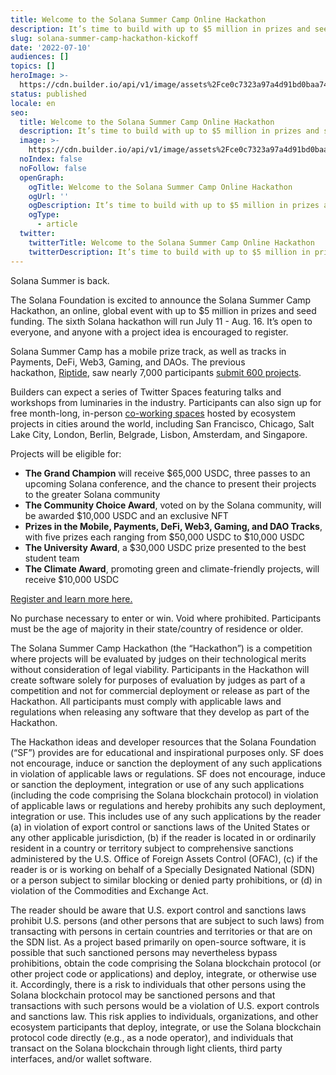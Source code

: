```yaml
---
title: Welcome to the Solana Summer Camp Online Hackathon
description: It’s time to build with up to $5 million in prizes and seed funding.
slug: solana-summer-camp-hackathon-kickoff
date: '2022-07-10'
audiences: []
topics: []
heroImage: >-
  https://cdn.builder.io/api/v1/image/assets%2Fce0c7323a97a4d91bd0baa7490ec9139%2F6bf8e417082b4bcf9222d5b56aeb7bac
status: published
locale: en
seo:
  title: Welcome to the Solana Summer Camp Online Hackathon
  description: It’s time to build with up to $5 million in prizes and seed funding.
  image: >-
    https://cdn.builder.io/api/v1/image/assets%2Fce0c7323a97a4d91bd0baa7490ec9139%2F6bf8e417082b4bcf9222d5b56aeb7bac
  noIndex: false
  noFollow: false
  openGraph:
    ogTitle: Welcome to the Solana Summer Camp Online Hackathon
    ogUrl: ''
    ogDescription: It’s time to build with up to $5 million in prizes and seed funding.
    ogType:
      - article
  twitter:
    twitterTitle: Welcome to the Solana Summer Camp Online Hackathon
    twitterDescription: It’s time to build with up to $5 million in prizes and seed funding.
---
```


Solana Summer is back.

The Solana Foundation is excited to announce the Solana Summer Camp Hackathon, an online, global event with up to $5 million in prizes and seed funding. The sixth Solana hackathon will run July 11 - Aug. 16. It’s open to everyone, and anyone with a project idea is encouraged to register.

Solana Summer Camp has a mobile prize track, as well as tracks in Payments, DeFi, Web3, Gaming, and DAOs. The previous hackathon, [Riptide](https://solana.com/riptide?ref=solana.ghost.io), saw nearly 7,000 participants [submit 600 projects](https://solana.com/news/riptide-hackathon-winners-solana?ref=solana.ghost.io).

Builders can expect a series of Twitter Spaces featuring talks and workshops from luminaries in the industry. Participants can also sign up for free month-long, in-person [co-working spaces](https://solana.com/events?ref=solana.ghost.io) hosted by ecosystem projects in cities around the world, including San Francisco, Chicago, Salt Lake City, London, Berlin, Belgrade, Lisbon, Amsterdam, and Singapore.

Projects will be eligible for:

-   **The Grand Champion** will receive $65,000 USDC, three passes to an upcoming Solana conference, and the chance to present their projects to the greater Solana community
-   **The Community Choice Award**, voted on by the Solana community, will be awarded $10,000 USDC and an exclusive NFT
-   **Prizes in the Mobile, Payments, DeFi, Web3, Gaming, and DAO Tracks**, with five prizes each ranging from $50,000 USDC to $10,000 USDC
-   **The University Award**, a $30,000 USDC prize presented to the best student team
-   **The Climate Award**, promoting green and climate-friendly projects, will receive $10,000 USDC

[Register and learn more here.](https://solana.com/summercamp?ref=solana.ghost.io)

No purchase necessary to enter or win. Void where prohibited. Participants must be the age of majority in their state/country of residence or older.

The Solana Summer Camp Hackathon (the “Hackathon”) is a competition where projects will be evaluated by judges on their technological merits without consideration of legal viability. Participants in the Hackathon will create software solely for purposes of evaluation by judges as part of a competition and not for commercial deployment or release as part of the Hackathon. All participants must comply with applicable laws and regulations when releasing any software that they develop as part of the Hackathon.

The Hackathon ideas and developer resources that the Solana Foundation (“SF”) provides are for educational and inspirational purposes only. SF does not encourage, induce or sanction the deployment of any such applications in violation of applicable laws or regulations. SF does not encourage, induce or sanction the deployment, integration or use of any such applications (including the code comprising the Solana blockchain protocol) in violation of applicable laws or regulations and hereby prohibits any such deployment, integration or use. This includes use of any such applications by the reader (a) in violation of export control or sanctions laws of the United States or any other applicable jurisdiction, (b) if the reader is located in or ordinarily resident in a country or territory subject to comprehensive sanctions administered by the U.S. Office of Foreign Assets Control (OFAC), (c) if the reader is or is working on behalf of a Specially Designated National (SDN) or a person subject to similar blocking or denied party prohibitions, or (d) in violation of the Commodities and Exchange Act.

The reader should be aware that U.S. export control and sanctions laws prohibit U.S. persons (and other persons that are subject to such laws) from transacting with persons in certain countries and territories or that are on the SDN list. As a project based primarily on open-source software, it is possible that such sanctioned persons may nevertheless bypass prohibitions, obtain the code comprising the Solana blockchain protocol (or other project code or applications) and deploy, integrate, or otherwise use it. Accordingly, there is a risk to individuals that other persons using the Solana blockchain protocol may be sanctioned persons and that transactions with such persons would be a violation of U.S. export controls and sanctions law. This risk applies to individuals, organizations, and other ecosystem participants that deploy, integrate, or use the Solana blockchain protocol code directly (e.g., as a node operator), and individuals that transact on the Solana blockchain through light clients, third party interfaces, and/or wallet software.
